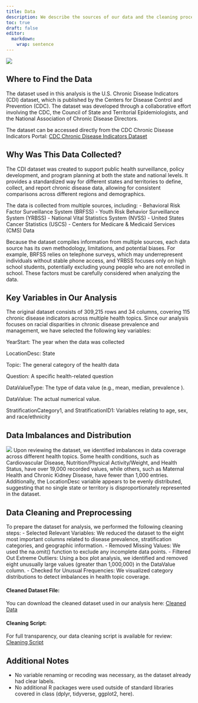 ```yaml
---
title: Data
description: We describe the sources of our data and the cleaning process.
toc: true
draft: false
editor: 
  markdown: 
    wrap: sentence
---
```


![](images/data-import-cheatsheet-thumbs.png)

## Where to Find the Data
The dataset used in this analysis is the U.S. Chronic Disease Indicators (CDI) dataset, which is published by the Centers for Disease Control and Prevention (CDC). The dataset was developed through a collaborative effort involving the CDC, the Council of State and Territorial Epidemiologists, and the National Association of Chronic Disease Directors.

The dataset can be accessed directly from the CDC Chronic Disease Indicators Portal: [CDC Chronic Disease Indicators Dataset](https://data.cdc.gov/Chronic-Disease-Indicators/U-S-Chronic-Disease-Indicators/hksd-2xuw/about_data)

## Why Was This Data Collected?
The CDI dataset was created to support public health surveillance, policy development, and program planning at both the state and national levels. It provides a standardized way for different states and territories to define, collect, and report chronic disease data, allowing for consistent comparisons across different regions and demographics.

The data is collected from multiple sources, including:
- Behavioral Risk Factor Surveillance System (BRFSS)
- Youth Risk Behavior Surveillance System (YRBSS)
- National Vital Statistics System (NVSS)
- United States Cancer Statistics (USCS)
- Centers for Medicare & Medicaid Services (CMS) Data

Because the dataset compiles information from multiple sources, each data source has its own methodology, limitations, and potential biases. For example, BRFSS relies on telephone surveys, which may underrepresent individuals without stable phone access, and YRBSS focuses only on high school students, potentially excluding young people who are not enrolled in school. These factors must be carefully considered when analyzing the data.

## Key Variables in Our Analysis
The original dataset consists of 309,215 rows and 34 columns, covering 115 chronic disease indicators across multiple health topics. Since our analysis focuses on racial disparities in chronic disease prevalence and management, we have selected the following key variables:

YearStart: The year when the data was collected

LocationDesc: State

Topic: The general category of the health data

Question: A specific health-related question

DataValueType: The type of data value (e.g., mean, median, prevalence ).

DataValue: The actual numerical value.

StratificationCategory1, and StratificationID1: Variables relating to age, sex, and race/ethnicity

## Data Imbalances and Distribution
![](images/Topic-BarChart.png)
Upon reviewing the dataset, we identified imbalances in data coverage across different health topics. Some health conditions, such as Cardiovascular Disease, Nutrition/Physical Activity/Weight, and Health Status, have over 19,000 recorded values, while others, such as Maternal Health and Chronic Kidney Disease, have fewer than 1,000 entries. Additionally, the LocationDesc variable appears to be evenly distributed, suggesting that no single state or territory is disproportionately represented in the dataset.

## Data Cleaning and Preprocessing
To prepare the dataset for analysis, we performed the following cleaning steps:
- Selected Relevant Variables: We reduced the dataset to the eight most important columns related to disease prevalence, stratification categories, and geographic information.
- Removed Missing Values: We used the na.omit() function to exclude any incomplete data points.
- Filtered Out Extreme Outliers: Using a box plot analysis, we identified and removed eight unusually large values (greater than 1,000,000) in the DataValue column.
- Checked for Unusual Frequencies: We visualized category distributions to detect imbalances in health topic coverage.

#### Cleaned Dataset File:
You can download the cleaned dataset used in our analysis here: [Cleaned Data](/dataset/dataclean.rds)

#### Cleaning Script:
For full transparency, our data cleaning script is available for review: [Cleaning Script](/scripts/clean_data.R)

## Additional Notes
- No variable renaming or recoding was necessary, as the dataset already had clear labels.
- No additional R packages were used outside of standard libraries covered in class (dplyr, tidyverse, ggplot2, here).
